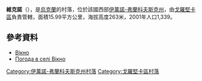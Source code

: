 {{coord|48|39|52|N|25|22|23|E|scale:30000|display=title}}

'''維克諾'''（{{lang-uk|Вікно}}），是[[烏克蘭|烏克蘭]]的村落，位於該國西部[[伊萬諾-弗蘭科夫斯克州|伊萬諾-弗蘭科夫斯克州]]，由[[戈羅堅卡區|戈羅堅卡區]]負責管轄，面積15.99平方公里，海拔高度263米，2001年人口1,339。

==參考資料==
*[http://gska2.rada.gov.ua/pls/z7502/A005?rdat1=01.02.2009&rf7571=13426 Вікно]{{dead link|date=2018年4月 |bot=InternetArchiveBot |fix-attempted=yes }}
*[http://weather.in.ua/ua/ivano-frankovskaja/3908 Погода в селі Вікно] {{Wayback|url=http://weather.in.ua/ua/ivano-frankovskaja/3908 |date=20111221052452 }}

{{DEFAULTSORT:Вікно}}
[[Category:伊萬諾-弗蘭科夫斯克州村落|Category:伊萬諾-弗蘭科夫斯克州村落]]
[[Category:戈羅堅卡區村落|Category:戈羅堅卡區村落]]


{{IvanoFrankivsk-geo-stub}}
